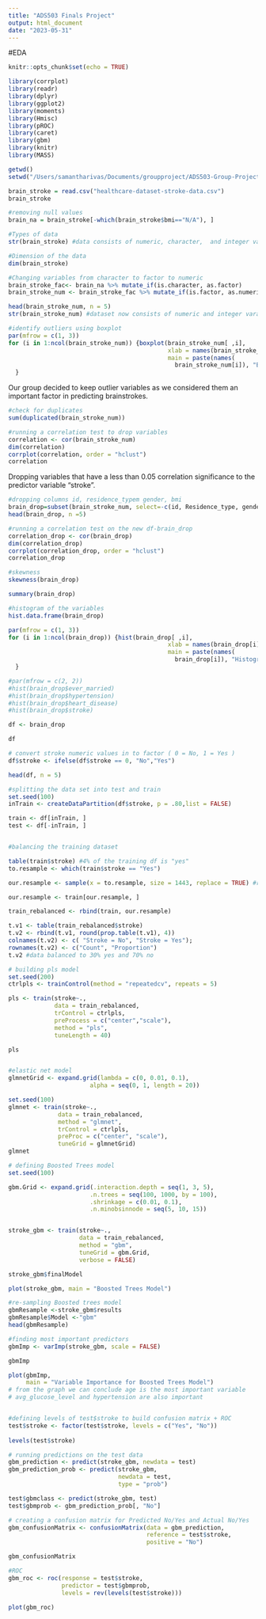```yaml
---
title: "ADS503 Finals Project"
output: html_document
date: "2023-05-31"
---
```


#EDA

```r
knitr::opts_chunk$set(echo = TRUE)
```

```r
library(corrplot)
library(readr)
library(dplyr)
library(ggplot2)
library(moments)
library(Hmisc)
library(pROC)
library(caret)
library(gbm)
library(knitr)
library(MASS)
```

```r
getwd()
setwd("/Users/samantharivas/Documents/groupproject/ADS503-Group-Project/Brainstroke")

brain_stroke = read.csv("healthcare-dataset-stroke-data.csv")
brain_stroke
```

```r
#removing null values
brain_na = brain_stroke[-which(brain_stroke$bmi=="N/A"), ]
```

```r
#Types of data
str(brain_stroke) #data consists of numeric, character,  and integer variables

#Dimension of the data
dim(brain_stroke) 
```

```r
#Changing variables from character to factor to numeric
brain_stroke_fac<- brain_na %>% mutate_if(is.character, as.factor)
brain_stroke_num <- brain_stroke_fac %>% mutate_if(is.factor, as.numeric)

head(brain_stroke_num, n = 5)
str(brain_stroke_num) #dataset now consists of numeric and integer varaibles 
```

```r
#identify outliers using boxplot
par(mfrow = c(1, 3))
for (i in 1:ncol(brain_stroke_num)) {boxplot(brain_stroke_num[ ,i], 
                                             xlab = names(brain_stroke_num[i]),
                                             main = paste(names(
                                               brain_stroke_num[i]), "Boxplot"))
  }

```

Our group decided to keep outlier variables as we considered them an important factor in predicting brainstrokes.

```r
#check for duplicates
sum(duplicated(brain_stroke_num))
```

```r
#running a correlation test to drop variables 
correlation <- cor(brain_stroke_num)
dim(correlation)
corrplot(correlation, order = "hclust")
correlation
```

Dropping variables that have a less than 0.05 correlation significance to the predictor variable "stroke".

```r
#dropping columns id, residence_typem gender, bmi 
brain_drop=subset(brain_stroke_num, select=-c(id, Residence_type, gender, bmi))
head(brain_drop, n =5)
```

```r
#running a correlation test on the new df-brain_drop
correlation_drop <- cor(brain_drop)
dim(correlation_drop)
corrplot(correlation_drop, order = "hclust")
correlation_drop
```

```r
#skewness
skewness(brain_drop)
```

```r
summary(brain_drop)
```

```r
#histogram of the variables
hist.data.frame(brain_drop)

par(mfrow = c(1, 3))
for (i in 1:ncol(brain_drop)) {hist(brain_drop[ ,i], 
                                             xlab = names(brain_drop[i]),
                                             main = paste(names(
                                               brain_drop[i]), "Histogram"))
  }

#par(mfrow = c(2, 2))
#hist(brain_drop$ever_married)
#hist(brain_drop$hypertension)
#hist(brain_drop$heart_disease)
#hist(brain_drop$stroke)
```

```r
df <- brain_drop

df

# convert stroke numeric values in to factor ( 0 = No, 1 = Yes )
df$stroke <- ifelse(df$stroke == 0, "No","Yes")

head(df, n = 5)

#splitting the data set into test and train
set.seed(100)
inTrain <- createDataPartition(df$stroke, p = .80,list = FALSE)

train <- df[inTrain, ]
test <- df[-inTrain, ]


#balancing the training dataset

table(train$stroke) #4% of the training df is "yes"
to.resample <- which(train$stroke == "Yes") 

our.resample <- sample(x = to.resample, size = 1443, replace = TRUE) #resampling data to 30% yes  

our.resample <- train[our.resample, ]

train_rebalanced <- rbind(train, our.resample)

t.v1 <- table(train_rebalanced$stroke)
t.v2 <- rbind(t.v1, round(prop.table(t.v1), 4))
colnames(t.v2) <- c( "Stroke = No", "Stroke = Yes"); 
rownames(t.v2) <- c("Count", "Proportion")
t.v2 #data balanced to 30% yes and 70% no 

```

```r
# building pls model 
set.seed(200)
ctrlpls <- trainControl(method = "repeatedcv", repeats = 5)

pls <- train(stroke~.,
             data = train_rebalanced,
             trControl = ctrlpls,
             preProcess = c("center","scale"),
             method = "pls",
             tuneLength = 40)

pls


#elastic net model
glmnetGrid <- expand.grid(lambda = c(0, 0.01, 0.1),
                       alpha = seq(0, 1, length = 20))

set.seed(100)
glmnet <- train(stroke~., 
              data = train_rebalanced,
              method = "glmnet",
              trControl = ctrlpls,
              preProc = c("center", "scale"),
              tuneGrid = glmnetGrid)
glmnet

```

```r

# defining Boosted Trees model
set.seed(100)

gbm.Grid <- expand.grid(.interaction.depth = seq(1, 3, 5),
                       .n.trees = seq(100, 1000, by = 100), 
                       .shrinkage = c(0.01, 0.1), 
                       .n.minobsinnode = seq(5, 10, 15))


stroke_gbm <- train(stroke~., 
                    data = train_rebalanced, 
                    method = "gbm", 
                    tuneGrid = gbm.Grid,
                    verbose = FALSE)

stroke_gbm$finalModel

plot(stroke_gbm, main = "Boosted Trees Model")

#re-sampling Boosted trees model
gbmResample <-stroke_gbm$results
gbmResample$Model <-"gbm"
head(gbmResample)

#finding most important predictors 
gbmImp <- varImp(stroke_gbm, scale = FALSE)

gbmImp

plot(gbmImp, 
     main = "Variable Importance for Boosted Trees Model")
# from the graph we can conclude age is the most important variable
# avg_glucose_level and hypertension are also important 


#defining levels of test$stroke to build confusion matrix + ROC 
test$stroke <- factor(test$stroke, levels = c("Yes", "No"))
               
levels(test$stroke)

# running predictions on the test data 
gbm_prediction <- predict(stroke_gbm, newdata = test)
gbm_prediction_prob <- predict(stroke_gbm, 
                               newdata = test, 
                               type = "prob") 

test$gbmclass <- predict(stroke_gbm, test)
test$gbmprob <- gbm_prediction_prob[, "No"]

# creating a confusion matrix for Predicted No/Yes and Actual No/Yes
gbm_confusionMatrix <- confusionMatrix(data = gbm_prediction, 
                                       reference = test$stroke,
                                       positive = "No")

gbm_confusionMatrix

#ROC
gbm_roc <- roc(response = test$stroke, 
               predictor = test$gbmprob, 
               levels = rev(levels(test$stroke)))

plot(gbm_roc)

```


